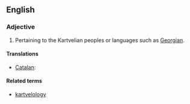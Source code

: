==English==

===Adjective===
{{en-adj|-}}

# Pertaining to the Kartvelian peoples or languages such as [[Georgian]].

====Translations====
{{trans-top|pertaining to the Kartvelian languages}}
* [[Catalan]]: {{t-|ca|kartvelià}}
{{trans-mid}}
{{trans-bottom}}

====Related terms====
* [[kartvelology]]